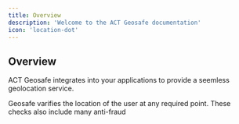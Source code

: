 ```yaml
---
title: Overview
description: 'Welcome to the ACT Geosafe documentation'
icon: 'location-dot'
---
```


## Overview

ACT Geosafe integrates into your applications to provide a seemless geolocation service.

Geosafe varifies the location of the user at any required point.  These checks also include many anti-fraud 
